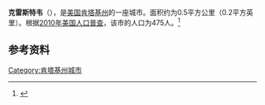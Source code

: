 {{Infobox City 
|chinese_name = 克雷斯特韦
|official_name = Crestview
|image_flag = 
|image_seal = 
|image_skyline = 
|image_map = KYMap-doton-Crestview.PNG
|map_caption =
|subdivision_type = [[國家|國家]]
|subdivision_name = {{USA}}
|leader_title = 
|leader_name = 
|subdivision_type1 = [[美國行政區劃|州]]
|subdivision_name1 = [[肯塔基州|肯塔基州]]
|subdivision_type2 = [[肯塔基州行政区划|县]]
|subdivision_name2 = Campbell
|found_date = 
|area_total = 0.5
|area_land = 
|area_water = 
|population_as_of = 2010
|population_total = 475
|population_density = 
|timezone = 
|utc_offset = 
|timezone_DST = 
|utc_offset_DST = 
}}

'''克雷斯特韦'''（{{lang-en|'''Crestview'''}}），是[[美国|美国]][[肯塔基州|肯塔基州]]的一座城市。面积约为0.5平方公里（0.2平方英里）。根据[[2010年美国人口普查|2010年美国人口普查]]，该市的人口为475人。<ref name=census>{{cite web |url = http://www.census.gov/prod/www/abs/decennial/ |title = Census of Population and Housing |publisher = U.S. Census Bureau |accessdate = November 18, 2011 |archive-url = https://web.archive.org/web/20060208103743/http://www.census.gov/prod/www/abs/decennial/ |archive-date = 2006-02-08 |dead-url = yes }}</ref>

== 参考资料 ==
{{reflist}}

[[Category:肯塔基州城市|Category:肯塔基州城市]]


{{Kentucky-stub}}